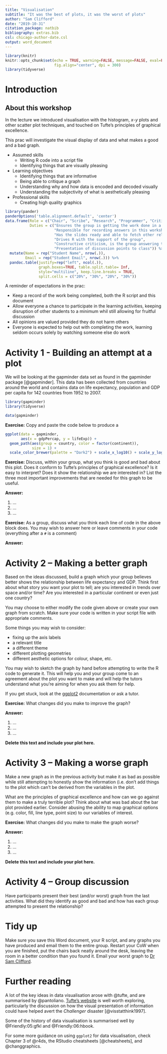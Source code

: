 ```yaml
---
title: "Visualisation"
subtitle: "It was the best of plots, it was the worst of plots"
author: "Sam Clifford"
date: "2019-10-31"
citation_package: natbib
bibliography: extras.bib
csl: chicago-author-date.csl
output: word_document
---
```



```r
library(knitr)
knitr::opts_chunk$set(echo = TRUE, warning=FALSE, message=FALSE, eval=FALSE,
                      fig.align="center", dpi = 300)
library(tidyverse)
```

# Introduction

## About this workshop

In the lecture we introduced visualisation with the histogram, $x$-$y$ plots and other scatter plot techniques, and touched on Tufte's principles of graphical excellence.

This prac will investigate the visual display of data and what makes a good and a bad graph.

* Assumed skills
    - Writing R code into a script file
    - Identifying things that are visually pleasing
* Learning objectives
    - Identifying things that are informative
    - Being able to critique a graph
    - Understanding why and how data is encoded and decoded visually
    - Understanding the subjectivity of what is aesthetically pleasing
* Professional skills
    - Creating high quality graphics

<!-- ## Group formation -->

<!-- Organise yourselves into groups of 4-6 students to collaboratively solve the following workshop problems. -->

<!-- Assign the following roles. Someone may need to take on multiple roles or you may need to split a role depending on the size of your group. -->

``` r
library(pander)
panderOptions('table.alignment.default', 'center')
data.frame(Role = c("Chair", "Scribe", "Research", "Programmer", "Critical Friend", "Spokesperson"),
           Duties = c("Ensures the group is getting the work done in a timely manner and everyone gets a chance to contribute",
                      "Responsible for recording answers in this worksheet",
                      "Has the slides ready and able to fetch other relevant information online",
                      "Drives R with the support of the group",
                      "Constructive criticism, is the group answering the question?",
                      "Presentation of discussion points to class")) %>%
  mutate(Name = rep("Student Name", nrow(.)),
         Email = rep("Student Email", nrow(.))) %>%
  pandoc.table(justify=rep("left", ncol(.)),
               graph.boxes=TRUE, table.split.table= Inf,
               style="multiline", keep.line.breaks = TRUE,
               split.cells = c("20%", "30%", "20%", "30%"))

```

A reminder of expectations in the prac:

* Keep a record of the work being completed, both the R script and this document
* Allow everyone a chance to participate in the learning activities, keeping disruption of other students to a minimum whil still allowing for fruitful discussion
* All opinions are valued provided they do not harm others
* Everyone is expected to help out with completing the work, learning seldom occurs solely by watching someone else do work

# Activity 1 - Building an attempt at a plot

We will be looking at the gapminder data set as found in the gapminder package [@gapminder]. This data has been collected from countries around the world and contains data on life expectancy, population and GDP per capita for 142 countries from 1952 to 2007.

``` r
library(gapminder)
library(tidyverse)

data(gapminder)
```

**Exercise:** Copy and paste the code below to produce a 

``` r
ggplot(data = gapminder,
       aes(x = gdpPercap, y = lifeExp)) +
  geom_path(aes(group = country, color = factor(continent)),
            size = 1) +
  scale_color_brewer(palette = "Dark2") + scale_x_log10() + scale_y_log10()
```

**Exercise:** Discuss, within your group, what you think is good and bad about this plot. Does it conform to Tufte's principles of graphical excellence? Is it easy to interpret? Does it show the relationship we are interested in? List the three most important improvements that are needed for this graph to be useful.

**Answer:**

1. ...
2. ...
3. ...

**Exercise:** As a group, discuss what you think each line of code in the above block does. You may wish to answer here or leave comments in your code (everything after a `#` is a comment)

**Answer:**

# Activity 2 -- Making a better graph

Based on the ideas discussed, build a graph which your group believes better shows the relationship between life expectancy and GDP. Think first about what story you want your plot to tell; are you interested in trends over space and/or time? Are you interested in a particular continent or even just one country?

You may choose to either modify the code given above or create your own graph from scratch. Make sure your code is written in your script file with appropriate comments.

Some things you may wish to consider: 

* fixing up the axis labels
* a relevant title
* a different theme
* different plotting geometries
* different aesthetic options for colour, shape, etc.

You may wish to sketch the graph by hand before attempting to write the R code to generate it. This will help you and your group come to an agreement about the plot you want to make and will help the tutors understand what you're aiming for when you ask them for help.

If you get stuck, look at the [ggplot2](https://ggplot2.tidyverse.org/reference/) documentation or ask a tutor. 

**Exercise:** What changes did you make to improve the graph?

**Answer:**

1. ...
2. ...
3. ...

**Delete this text and include your plot here.**

# Activity 3 -- Making a worse graph

Make a new graph as in the previous activity but make it as bad as possible while still attempting to honestly show the information (i.e. don't add things to the plot which can't be derived from the variables in the plot. 

What are the principles of graphical excellence and how can we go against them to make a truly terrible plot? Think about what was bad about the bar plot provided earlier. Consider abusing the ability to map graphical options (e.g. color, fill, line type, point size) to our variables of interest.

**Exercise:** What changes did you make to make the graph worse?

**Answer:**

1. ...
2. ...
3. ...

**Delete this text and include your plot here.**


# Activity 4 -- Group discussion

Have participants present their best (and/or worst) graph from the last activities. What did they identify as good and bad and how has each group attempted to present the relationship?

# Tidy up

Make sure you save this Word document, your R script, and any graphs you have produced and email them to the entire group. Restart your CoW when you are finished, put the chairs back neatly around the desk, leaving the room in a better condition than you found it. Email your worst graph to [Dr Sam Clifford](mailto:sam.clifford@lshtm.ac.uk).

# Further reading

A lot of the key ideas in data visualisation arose with @tufte, and are summarised by @pantoliano. [Tufte's website](https://www.edwardtufte.com/tufte/) is well worth exploring, particularly the discussion on how the visual presentation of information could have helped avert the *Challenger* disaster [@visstatthink1997].

Some of the history of data visualisation is summarised well by @Friendly:05:gfkl and @Friendly:06:hbook.

For some more guidance on using `ggplot2` for data visualisation, check Chapter 3 of @r4ds, the RStudio cheatsheets [@cheatsheets], and @changgraphics.

